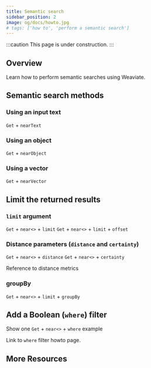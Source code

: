 ```yaml
---
title: Semantic search
sidebar_position: 2
image: og/docs/howto.jpg
# tags: ['how to', 'perform a semantic search']
---
```


:::caution This page is under construction.
:::

## Overview

Learn how to perform semantic searches using Weaviate.

## Semantic search methods

### Using an input text

`Get` + `nearText`

### Using an object

`Get` + `nearObject`

### Using a vector

`Get` + `nearVector`

## Limit the returned results

### `limit` argument

`Get` + `near<>` + `limit`
`Get` + `near<>` + `limit` + `offset`

### Distance parameters (`distance` and `certainty`)

`Get` + `near<>` + `distance`
`Get` + `near<>` + `certainty`

Reference to distance metrics

### groupBy

`Get` + `near<>` + `limit` + `groupBy`

## Add a Boolean (`where`) filter

Show one `Get` + `near<>` + `where` example

Link to `where` filter howto page.

## More Resources


<DocsMoreResources />

